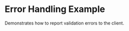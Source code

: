 
# Error Handling Example

<StackblitzLink
  entrypointFile="app/examples/error-handling/page.tsx"
  browserPath="/examples/error-handling"
/>

Demonstrates how to report validation errors to the client.
